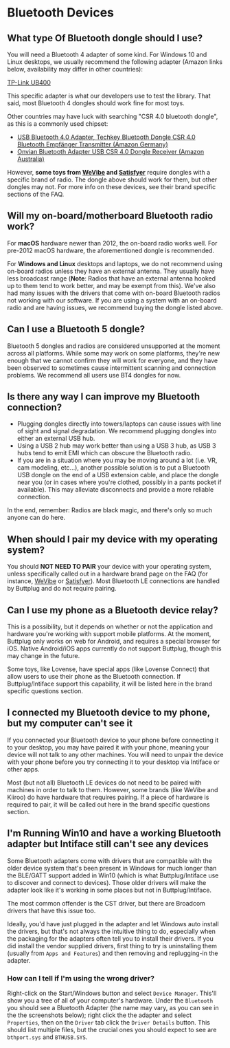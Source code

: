 
# Bluetooth Devices

## What type Of Bluetooth dongle should I use?

You will need a Bluetooth 4 adapter of some kind. For Windows 10 and Linux desktops, we usually recommend the following adapter (Amazon links below, availability may differ in other countries):

[TP-Link UB400](https://www.amazon.com/TP-Link-Bluetooth-Supports-Keyboard-Controllers/dp/B08YFP44SJ)

This specific adapter is what our developers use to test the library. That said, most Bluetooth 4 dongles should work fine for most toys.

Other countries may have luck with searching "CSR 4.0 bluetooth dongle", as this is a commonly used chipset:
- [USB Bluetooth 4.0 Adapter, Techkey Bluetooth Dongle CSR 4.0 Bluetooth Empfänger Transmitter (Amazon Germany)](https://www.amazon.de/Techkey-Bluetooth-Computer-Skype-Anruf-unterst%C3%BCtzt/dp/B07QL7C6WG)
- [Onvian Bluetooth Adapter USB CSR 4.0 Dongle Receiver (Amazon Australia)](https://www.amazon.com.au/Onvian-Bluetooth-Receiver-Transfer-Wireless/dp/B077Z27FTS)


However, **some toys from [WeVibe](/docs/intiface-central/hardware/wevibe) and [Satisfyer](/docs/intiface-central/hardware/satisfyer)** require dongles with a specific brand of radio. The dongle above should work for them, but other dongles may not. For more info on these devices, see their brand specific sections of the FAQ.

## Will my on-board/motherboard Bluetooth radio work?

For **macOS** hardware newer than 2012, the on-board radio works well. For pre-2012 macOS hardware, the aforementioned dongle is recommended.

For **Windows and Linux** desktops and laptops, we do not recommend using on-board radios unless they have an external antenna. They usually have less broadcast range (**Note**: Radios that have an external antenna hooked up to them tend to work better, and may be exempt from this). We've also had many issues with the drivers that come with on-board Bluetooth radios not working with our software. If you are using a system with an on-board radio and are having issues, we recommend buying the dongle listed above.

## Can I use a Bluetooth 5 dongle?

Bluetooth 5 dongles and radios are considered unsupported at the moment across all platforms. While
some may work on some platforms, they're new enough that we cannot confirm they will work for
everyone, and they have been observed to sometimes cause intermittent scanning and connection
problems. We recommend all users use BT4 dongles for now.

## Is there any way I can improve my Bluetooth connection?

* Plugging dongles directly into towers/laptops can cause issues with line of sight and signal
  degradation. We recommend plugging dongles into either an external USB hub.
* Using a USB 2 hub may work better than using a USB 3 hub, as USB 3 hubs tend to emit EMI which can
  obscure the Bluetooth radio.
* If you are in a situation where you may be moving around a lot (i.e. VR, cam modeling, etc...),
  another possible solution is to put a Bluetooth USB dongle on the end of a USB extension cable,
  and place the dongle near you (or in cases where you're clothed, possibly in a pants pocket if
  available). This may alleviate disconnects and provide a more reliable connection.

In the end, remember: Radios are black magic, and there's only so much anyone can do here.

## When should I pair my device with my operating system?

You should **NOT NEED TO PAIR** your device with your operating system, unless specifically called out in a hardware brand page on the FAQ (for instance, [WeVibe](/docs/intiface-central/hardware/wevibe) or [Satisfyer](/docs/intiface-central/hardware/satisfyer)). Most Bluetooth LE connections are handled by Buttplug and do not require pairing.

## Can I use my phone as a Bluetooth device relay?

This is a possibility, but it depends on whether or not the application and hardware you're working
with support mobile platforms. At the moment, Buttplug only works on web for Android, and requires a
special browser for iOS. Native Android/iOS apps currently do not support Buttplug, though this may
change in the future.

Some toys, like Lovense, have special apps (like Lovense Connect) that allow users to use their
phone as the Bluetooth connection. If Buttplug/Intiface support this capability, it will be listed
here in the brand specific questions section.

## I connected my Bluetooth device to my phone, but my computer can't see it

If you connected your Bluetooth device to your phone before connecting it to your desktop, you may
have paired it with your phone, meaning your device will not talk to any other machines. You will
need to unpair the device with your phone before you try connecting it to your desktop via Intiface
or other apps.

Most (but not all) Bluetooth LE devices do not need to be paired with machines in order to talk to
them. However, some brands (like WeVibe and Kiiroo) do have hardware that requires pairing. If a
piece of hardware is required to pair, it will be called out here in the brand specific questions
section.

## I'm Running Win10 and have a working Bluetooth adapter but Intiface still can't see any devices

Some Bluetooth adapters come with drivers that are compatible with the older device system that's been present in Windows for much longer than the BLE/GATT support added in Win10 (which is what Buttplug/Intiface use to discover and connect to devices). Those older drivers will make the adapter look like it's working in some places but not in Buttplug/Intiface.

The most common offender is the CST driver, but there are Broadcom drivers that have this issue too.

Ideally, you'd have just plugged in the adapter and let Windows auto install the drivers, but that's not always the intuitive thing to do, especially when the packaging for the adapters often tell you to install their drivers. If you did install the vendor supplied drivers, first thing to try is uninstalling them (usually from `Apps and Features`) and then removing and replugging-in the adapter.

### How can I tell if I'm using the wrong driver?

Right-click on the Start/Windows button and select `Device Manager`. This'll show you a tree of all of your computer's hardware. Under the `Bluetooth` you should see a Bluetooth Adapter (the name may vary, as you can see in the the screenshots below); right click the the adapter and select `Properties`, then on the `Driver` tab click the `Driver Details` button. This should list multiple files, but the crucial ones you should expect to see are `bthport.sys` and `BTHUSB.SYS`.

<DocImage src="/img/intiface-central/bluetooth/devman-cst.png" alt="Device Manager - CST Drivers"></DocImage>
<DocImage src="/img/intiface-central/bluetooth/devman-broadcom.png" alt="Device Manager - Broadcom Drivers"></DocImage>
<DocImage src="/img/intiface-central/bluetooth/devman-intel.png" alt="Device Manager - Intel Drivers"></DocImage>
<DocImage src="/img/intiface-central/bluetooth/devman-realtek.png" alt="Device Manager - Realtek Drivers"></DocImage>

